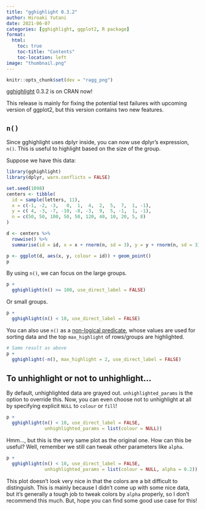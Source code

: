```yaml
---
title: "gghighlight 0.3.2"
author: Hiroaki Yutani
date: 2021-06-07
categories: [gghighlight, ggplot2, R package]
format:
  html:
    toc: true
    toc-title: "Contents"
    toc-location: left
image: "thumbnail.png"
---
```


```r
knitr::opts_chunk$set(dev = "ragg_png")
```

[gghighlight](https://yutannihilation.github.io/gghighlight/index.html) 0.3.2 is on CRAN now!

This release is mainly for fixing the potential test failures with upcoming version of ggplot2, but this version contains two new features.

## `n()`

Since gghighlight uses dplyr inside, you can now use dplyr's expression, `n()`. This is useful to highlight based on the size of the group.

Suppose we have this data:

```r
library(gghighlight)
library(dplyr, warn.conflicts = FALSE)

set.seed(1098)
centers <- tibble(
  id = sample(letters, 11),
  x = c(-1, -2, -3,   0,  1,  4,  2,  5,  7,  1, -1),
  y = c( 4, -3, -7, -10, -8, -3,  9,  5, -1,  1, -1),
  n = c(50, 50, 100, 50, 50, 120, 40, 10, 20, 5, 8)
)

d <- centers %>% 
  rowwise() %>% 
  summarise(id = id, x = x + rnorm(n, sd = 3), y = y + rnorm(n, sd = 3))

p <- ggplot(d, aes(x, y, colour = id)) + geom_point()
p
```

By using `n()`, we can focus on the large groups.

```r
p +
  gghighlight(n() >= 100, use_direct_label = FALSE)
```

Or small groups.

```r
p +
  gghighlight(n() < 10, use_direct_label = FALSE)
```

You can also use `n()` as a [non-logical predicate](https://yutannihilation.github.io/gghighlight/articles/gghighlight.html#non-logical-predicate-1), whose values are used for sorting data and the top `max_highlight` of rows/groups are highlighted.

```r
# Same result as above
p +
  gghighlight(-n(), max_highlight = 2, use_direct_label = FALSE)
```

## To unhighlight or not to unhighlight...

By default, unhighlighted data are grayed out. `unhighlighted_params` is the option to override this. Now, you can even choose not to unhighlight at all by specifying explicit `NULL` to `colour` or `fill`!

```r
p +
  gghighlight(n() < 10, use_direct_label = FALSE,
              unhighlighted_params = list(colour = NULL))
```

Hmm..., but this is the very same plot as the original one. How can this be useful? Well, remember we still can tweak other parameters like `alpha`.

```r
p +
  gghighlight(n() < 10, use_direct_label = FALSE,
              unhighlighted_params = list(colour = NULL, alpha = 0.2))
```

This plot doesn't look very nice in that the colors are a bit difficult to distinguish. This is mainly because I didn't come up with some nice data, but it's generally a tough job to tweak colors by `alpha` properly, so I don't recommend this much. But, hope you can find some good use case for this!

